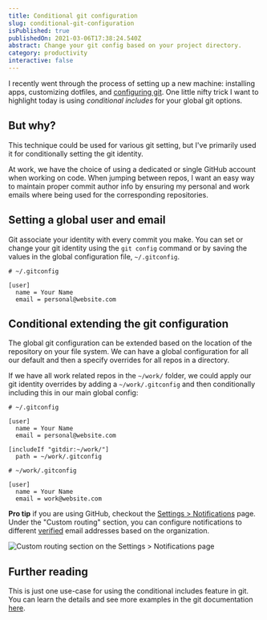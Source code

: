 ```yaml
---
title: Conditional git configuration
slug: conditional-git-configuration
isPublished: true
publishedOn: 2021-03-06T17:38:24.540Z
abstract: Change your git config based on your project directory.
category: productivity
interactive: false
---
```


I recently went through the process of setting up a new machine: installing apps, customizing dotfiles, and [configuring git](https://git-scm.com/docs/git-config). One little nifty trick I want to highlight today is using _conditional includes_ for your global git options.

## But why?

This technique could be used for various git setting, but I've primarily used it for conditionally setting the git identity.

At work, we have the choice of using a dedicated or single GitHub account when working on code. When jumping between repos, I want an easy way to maintain proper commit author info by ensuring my personal and work emails where being used for the corresponding repositories.

## Setting a global user and email

Git associate your identity with every commit you make. You can set or change your git identity using the `git config` command or by saving the values in the global configuration file, `~/.gitconfig`.

```
# ~/.gitconfig

[user]
  name = Your Name
  email = personal@website.com
```

## Conditional extending the git configuration

The global git configuration can be extended based on the location of the repository on your file system. We can have a global configuration for all our default and then a specify overrides for all repos in a directory.

If we have all work related repos in the `~/work/` folder, we could apply our git identity overrides by adding a `~/work/.gitconfig` and then conditionally including this in our main global config:

```
# ~/.gitconfig

[user]
  name = Your Name
  email = personal@website.com

[includeIf "gitdir:~/work/"]
  path = ~/work/.gitconfig
```

```
# ~/work/.gitconfig

[user]
  name = Your Name
  email = work@website.com
```

**Pro tip** if you are using GitHub, checkout the [Settings > Notifications](https://github.com/settings/notifications) page. Under the "Custom routing" section, you can configure notifications to different [verified](https://github.com/settings/emails) email addresses based on the organization.

![Custom routing section on the Settings > Notifications page](./images/custom-routing.png)

## Further reading

This is just one use-case for using the conditional includes feature in git. You can learn the details and see more examples in the git documentation [here](https://git-scm.com/docs/git-config#_conditional_includes).
